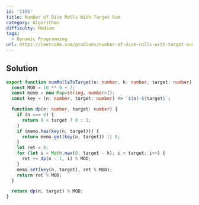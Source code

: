 ```yaml
---
id: '1155'
title: Number of Dice Rolls With Target Sum
category: Algorithms
difficulty: Medium
tags:
  - Dynamic Programming
url: https://leetcode.com/problems/number-of-dice-rolls-with-target-sum
---
```


## Solution

```typescript showLineNumbers
export function numRollsToTarget(n: number, k: number, target: number): number {
  const MOD = 10 ** 9 + 7;
  const memo = new Map<string, number>();
  const key = (n: number, target: number) => `${n}-${target}`;

  function dp(n: number, target: number) {
    if (n === 0) {
      return 0 < target ? 0 : 1;
    }
    if (memo.has(key(n, target))) {
      return memo.get(key(n, target)) || 0;
    }
    let ret = 0;
    for (let i = Math.max(0, target - k); i < target; i++) {
      ret += dp(n - 1, i) % MOD;
    }
    memo.set(key(n, target), ret % MOD);
    return ret % MOD;
  }

  return dp(n, target) % MOD;
}
```
